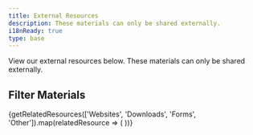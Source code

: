 ```yaml
---
title: External Resources
description: These materials can only be shared externally.
i18nReady: true
type: base
---
```





View our external resources below. These materials can only be shared externally.

## Filter Materials

<div class="tag-filter-container">
	<TagFilter tags={['Websites', 'Downloads', 'Forms', 'Other']} />
</div>


<div class="resource-card-container">
  {getRelatedResources(['Websites', 'Downloads', 'Forms', 'Other']).map(relatedResource => (
    <ResourceCard {...relatedResource} />
  ))}
</div>